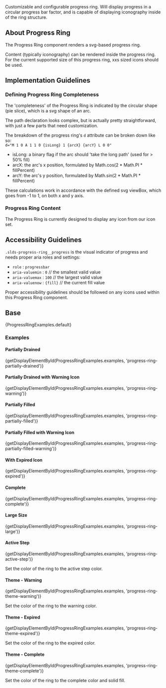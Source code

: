 
<div className="lead doc">
  Customizable and configurable progress ring. Will display progress in a circular progress bar factor, and is capable of displaying iconography inside of the ring structure.
</div>

## About Progress Ring

The Progress Ring component renders a svg-based progress ring.

Content (typically iconography) can be rendered inside the progress ring. For the current supported size of this progress ring, xxs sized icons should be used.

## Implementation Guidelines

### Defining Progress Ring Completeness

The 'completeness' of the Progress Ring is indicated by the circular shape (pie slice), which is a svg shape of an arc.

The path declaration looks complex, but is actually pretty straightforward, with just a few parts that need customization.

The breakdown of the progress ring's `d` attribute can be broken down like so:\
`d="M 1 0 A 1 1 0 {isLong} 1 {arcX} {arcY} L 0 0"`

- isLong: a binary flag if the arc should 'take the long path' (used for > 50% fill)
- arcX: the arc's x position, formulated by Math.cos(2 * Math.PI * fillPercent)
- arcY: the arc's y position, formulated by Math.sin(2 * Math.PI * fillPercent)

These calculations work in accordance with the defined svg viewBox, which goes from -1 to 1, on both x and y axis.

### Progress Ring Content

The Progress Ring is currently designed to display any icon from our icon set.

## Accessibility Guidelines

`.slds-progress-ring__progress` is the visual indicator of progress and needs proper aria roles and settings:
- `role` : `progressbar`
- `aria-valuemin` : `0` // the smallest valid value
- `aria-valuemax` : `100` // the largest valid value
- `aria-valuenow` : `{fill}` // the current fill value

Proper accessibility guidelines should be followed on any icons used within this Progress Ring component.

## Base

<CodeView>
  {ProgressRingExamples.default}
</CodeView>

### Examples

#### Partially Drained

<CodeView>
  {getDisplayElementById(ProgressRingExamples.examples, 'progress-ring-partially-drained')}
</CodeView>

#### Partially Drained with Warning Icon

<CodeView>
  {getDisplayElementById(ProgressRingExamples.examples, 'progress-ring-warning')}
</CodeView>

#### Partially Filled

<CodeView>
  {getDisplayElementById(ProgressRingExamples.examples, 'progress-ring-partially-filled')}
</CodeView>

#### Partially Filled with Warning Icon

<CodeView>
  {getDisplayElementById(ProgressRingExamples.examples, 'progress-ring-partially-filled-warning')}
</CodeView>

#### With Expired Icon

<CodeView>
  {getDisplayElementById(ProgressRingExamples.examples, 'progress-ring-expired')}
</CodeView>

#### Complete

<CodeView>
  {getDisplayElementById(ProgressRingExamples.examples, 'progress-ring-complete')}
</CodeView>

#### Large Size

<CodeView>
  {getDisplayElementById(ProgressRingExamples.examples, 'progress-ring-large')}
</CodeView>

#### Active Step

<CodeView>
  {getDisplayElementById(ProgressRingExamples.examples, 'progress-ring-active-step')}
</CodeView>

Set the color of the ring to the active step color.

#### Theme - Warning

<CodeView>
  {getDisplayElementById(ProgressRingExamples.examples, 'progress-ring-theme-warning')}
</CodeView>

Set the color of the ring to the warning color.

#### Theme - Expired

<CodeView>
  {getDisplayElementById(ProgressRingExamples.examples, 'progress-ring-theme-expired')}
</CodeView>

Set the color of the ring to the expired color.

#### Theme - Complete

<CodeView>
  {getDisplayElementById(ProgressRingExamples.examples, 'progress-ring-theme-complete')}
</CodeView>

Set the color of the ring to the complete color and solid fill.
